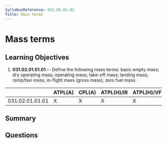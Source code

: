 ```yaml
---
SyllabusReference: 031.02.01.01
Title: Mass terms
---
```


# Mass terms

## Learning Objectives

1.  **031.02.01.01.01** -- Define the following mass terms: basic empty mass; dry
    operating mass; operating mass; take-off mass; landing mass; ramp/taxi mass;
    in-flight mass (gross mass); zero fuel mass.

|                 | ATPL(A) | CPL(A) | ATPL(H)/IR | ATPL(H)/VFR | CPL(H) | IR | CBIR(A) |
| --------------- | ------- | ------ | ---------- | ----------- | ------ | -- | ------- |
| 031.02.01.01.01 | X       | X      | X          | X           | X      |    |         |

## Summary

## Questions

